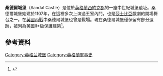 {{Infobox Military Structure
|name=桑德爾城堡
|partof=
|location=[[西約克郡|西約克郡]][[威克菲爾德|威克菲爾德]]
| pushpin_map=West Yorkshire
| coordinates = {{coord|53.658889|-1.491111|type:landmark_region:GB|format=dms|display=inline,title}}<br>{{gbmapping|SE3318}}
|image=[[File:SandalCastleMotte.jpg|300px]]
|caption=
|materials= 
|condition= 
|ownership=
}}
'''桑德爾城堡'''（Sandal Castle）是位於[[英格蘭|英格蘭]][[西約克郡|西約克郡]]的一座中世紀城堡遺址。桑德爾城堡始建於1107年，在這裡多次上演過王室內鬥，也是[[莎士比亞|莎士比亞]]戲劇的開場舞台之一。在[[英國內戰|英國內戰]]中桑德爾城堡也曾是戰場。現在桑德爾城堡僅保留有部分遺跡，被列為英國II*級保護建築<ref>{{citation |url=http://www.imagesofengland.org.uk/details/default.aspx?id=444634 |title=Sandal Castle |work=[[Images_of_England|Images of England]] |publisher=[[English_Heritage|English Heritage]] |accessdate=2010-04-22 |archive-url=https://web.archive.org/web/20110606050758/http://www.imagesofengland.org.uk/details/default.aspx?id=444634 |archive-date=2011-06-06 |dead-url=yes }}</ref>。

==參考資料==
{{reflist}}
[[Category:英格兰城堡|Category:英格兰城堡]]
[[Category:英格蘭軍事史|Category:英格蘭軍事史]]